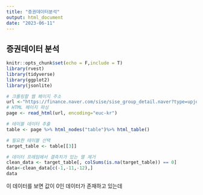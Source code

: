 ```yaml
---
title: "증권데이터분석"
output: html_document
date: "2023-06-11"
---
```

## 증권데이터 분석


```r
knitr::opts_chunk$set(echo = F,include = T)
library(rvest)
library(tidyverse)
library(ggplot2)
library(jsonlite)

# 크롤링할 웹 페이지 주소
url <-"https://finance.naver.com/sise/sise_group_detail.naver?type=upjong&no=273"
# HTML 페이지 파싱
page <- read_html(url, encoding="euc-kr")

# 테이블 데이터 추출
table <- page %>% html_nodes("table")%>% html_table()

# 필요한 테이블 선택
target_table <- table[[3]]

# 데이터 프레임에서 결측치가 있는 열 제거
clean_data <- target_table[, colSums(is.na(target_table)) == 0]
data<-clean_data[c(-1,-11,-12),]
data
```

이 데이터를 보면 값이 0인 데이터가 존재하고 있는데 
